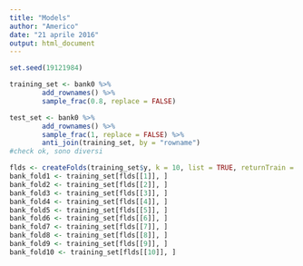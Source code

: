 ```yaml
---
title: "Models"
author: "Americo"
date: "21 aprile 2016"
output: html_document
---
```



```r
set.seed(19121984)

training_set <- bank0 %>%
        add_rownames() %>%
        sample_frac(0.8, replace = FALSE)

test_set <- bank0 %>%
        add_rownames() %>%
        sample_frac(1, replace = FALSE) %>%
        anti_join(training_set, by = "rowname")
#check ok, sono diversi
```

```r
flds <- createFolds(training_set$y, k = 10, list = TRUE, returnTrain = FALSE)
bank_fold1 <- training_set[flds[[1]], ]
bank_fold2 <- training_set[flds[[2]], ]
bank_fold3 <- training_set[flds[[3]], ]
bank_fold4 <- training_set[flds[[4]], ]
bank_fold5 <- training_set[flds[[5]], ]
bank_fold6 <- training_set[flds[[6]], ]
bank_fold7 <- training_set[flds[[7]], ]
bank_fold8 <- training_set[flds[[8]], ]
bank_fold9 <- training_set[flds[[9]], ]
bank_fold10 <- training_set[flds[[10]], ]
```


